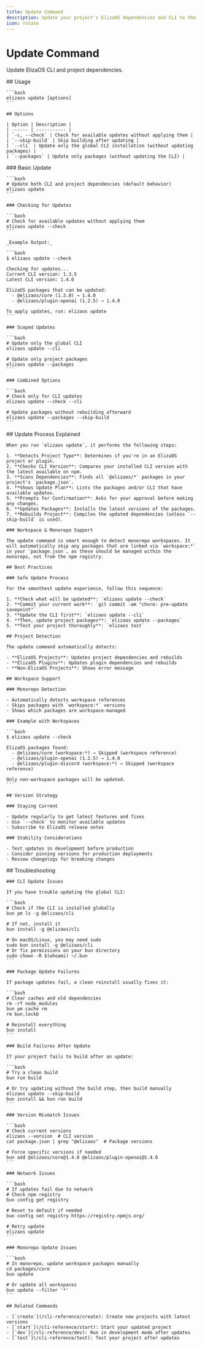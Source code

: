 ```yaml
---
title: Update Command
description: Update your project's ElizaOS dependencies and CLI to the latest published versions
icon: rotate
---
```


# Update Command

Update ElizaOS CLI and project dependencies.

<Tabs>
  <Tab title="Overview">
    ## Usage

    ```bash
    elizaos update [options]
    ```

    ## Options

    | Option | Description |
    | ------ | ----------- |
    | `-c, --check` | Check for available updates without applying them |
    | `--skip-build` | Skip building after updating |
    | `--cli` | Update only the global CLI installation (without updating packages) |
    | `--packages` | Update only packages (without updating the CLI) |
  </Tab>

  <Tab title="Examples">
    ### Basic Update

    ```bash
    # Update both CLI and project dependencies (default behavior)
    elizaos update
    ```

    ### Checking for Updates

    ```bash
    # Check for available updates without applying them
    elizaos update --check
    ```

    _Example Output:_

    ```bash
    $ elizaos update --check

    Checking for updates...
    Current CLI version: 1.3.5
    Latest CLI version: 1.4.0

    ElizaOS packages that can be updated:
      - @elizaos/core (1.3.0) → 1.4.0
      - @elizaos/plugin-openai (1.2.5) → 1.4.0

    To apply updates, run: elizaos update
    ```

    ### Scoped Updates

    ```bash
    # Update only the global CLI
    elizaos update --cli

    # Update only project packages
    elizaos update --packages
    ```

    ### Combined Options

    ```bash
    # Check only for CLI updates
    elizaos update --check --cli

    # Update packages without rebuilding afterward
    elizaos update --packages --skip-build
    ```
  </Tab>

  <Tab title="How It Works">
    ## Update Process Explained

    When you run `elizaos update`, it performs the following steps:

    1. **Detects Project Type**: Determines if you're in an ElizaOS project or plugin.
    2. **Checks CLI Version**: Compares your installed CLI version with the latest available on npm.
    3. **Scans Dependencies**: Finds all `@elizaos/*` packages in your project's `package.json`.
    4. **Shows Update Plan**: Lists the packages and/or CLI that have available updates.
    5. **Prompts for Confirmation**: Asks for your approval before making any changes.
    6. **Updates Packages**: Installs the latest versions of the packages.
    7. **Rebuilds Project**: Compiles the updated dependencies (unless `--skip-build` is used).

    ### Workspace & Monorepo Support

    The update command is smart enough to detect monorepo workspaces. It will automatically skip any packages that are linked via `workspace:*` in your `package.json`, as these should be managed within the monorepo, not from the npm registry.

    ## Best Practices

    ### Safe Update Process

    For the smoothest update experience, follow this sequence:

    1. **Check what will be updated**: `elizaos update --check`
    2. **Commit your current work**: `git commit -am "chore: pre-update savepoint"`
    3. **Update the CLI first**: `elizaos update --cli`
    4. **Then, update project packages**: `elizaos update --packages`
    5. **Test your project thoroughly**: `elizaos test`

    ## Project Detection

    The update command automatically detects:

    - **ElizaOS Projects**: Updates project dependencies and rebuilds
    - **ElizaOS Plugins**: Updates plugin dependencies and rebuilds
    - **Non-ElizaOS Projects**: Shows error message

    ## Workspace Support

    ### Monorepo Detection

    - Automatically detects workspace references
    - Skips packages with `workspace:*` versions
    - Shows which packages are workspace-managed

    ### Example with Workspaces

    ```bash
    $ elizaos update --check

    ElizaOS packages found:
      - @elizaos/core (workspace:*) → Skipped (workspace reference)
      - @elizaos/plugin-openai (1.2.5) → 1.4.0
      - @elizaos/plugin-discord (workspace:*) → Skipped (workspace reference)

    Only non-workspace packages will be updated.
    ```

    ## Version Strategy

    ### Staying Current

    - Update regularly to get latest features and fixes
    - Use `--check` to monitor available updates
    - Subscribe to ElizaOS release notes

    ### Stability Considerations

    - Test updates in development before production
    - Consider pinning versions for production deployments
    - Review changelogs for breaking changes
  </Tab>

  <Tab title="Troubleshooting">
    ## Troubleshooting

    ### CLI Update Issues

    If you have trouble updating the global CLI:

    ```bash
    # Check if the CLI is installed globally
    bun pm ls -g @elizaos/cli

    # If not, install it
    bun install -g @elizaos/cli

    # On macOS/Linux, you may need sudo
    sudo bun install -g @elizaos/cli
    # Or fix permissions on your bun directory
    sudo chown -R $(whoami) ~/.bun
    ```

    ### Package Update Failures

    If package updates fail, a clean reinstall usually fixes it:

    ```bash
    # Clear caches and old dependencies
    rm -rf node_modules
    bun pm cache rm
    rm bun.lockb

    # Reinstall everything
    bun install
    ```

    ### Build Failures After Update

    If your project fails to build after an update:

    ```bash
    # Try a clean build
    bun run build

    # Or try updating without the build step, then build manually
    elizaos update --skip-build
    bun install && bun run build
    ```

    ### Version Mismatch Issues

    ```bash
    # Check current versions
    elizaos --version  # CLI version
    cat package.json | grep "@elizaos"  # Package versions

    # Force specific versions if needed
    bun add @elizaos/core@1.4.0 @elizaos/plugin-openai@1.4.0
    ```

    ### Network Issues

    ```bash
    # If updates fail due to network
    # Check npm registry
    bun config get registry

    # Reset to default if needed
    bun config set registry https://registry.npmjs.org/

    # Retry update
    elizaos update
    ```

    ### Monorepo Update Issues

    ```bash
    # In monorepo, update workspace packages manually
    cd packages/core
    bun update

    # Or update all workspaces
    bun update --filter '*'
    ```

    ## Related Commands

    - [`create`](/cli-reference/create): Create new projects with latest versions
    - [`start`](/cli-reference/start): Start your updated project
    - [`dev`](/cli-reference/dev): Run in development mode after updates
    - [`test`](/cli-reference/test): Test your project after updates
  </Tab>
</Tabs>